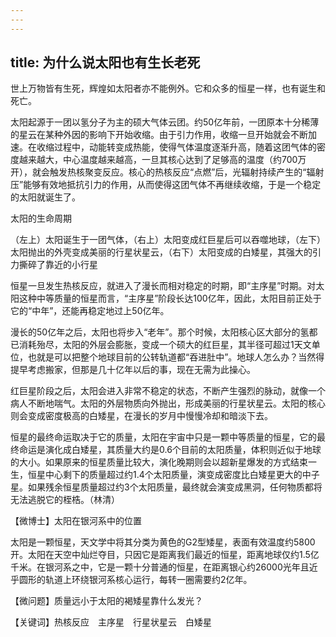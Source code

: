 ```yaml
---
---
---
```

title: 为什么说太阳也有生长老死
---




世上万物皆有生死，辉煌如太阳者亦不能例外。它和众多的恒星一样，也有诞生和死亡。

太阳起源于一团以氢分子为主的硕大气体云团。约50亿年前，一团原本十分稀薄的星云在某种外因的影响下开始收缩。由于引力作用，收缩一旦开始就会不断加速。在收缩过程中，动能转变成热能，使得气体温度逐渐升高，随着这团气体的密度越来越大，中心温度越来越高，一旦其核心达到了足够高的温度（约700万开），就会触发热核聚变反应。核心的热核反应“点燃”后，光辐射持续产生的“辐射压”能够有效地抵抗引力的作用，从而使得这团气体不再继续收缩，于是一个稳定的太阳就诞生了。

太阳的生命周期



（左上）太阳诞生于一团气体，（右上）太阳变成红巨星后可以吞噬地球，（左下）太阳抛出的外壳变成美丽的行星状星云，（右下）太阳变成的白矮星，其强大的引力撕碎了靠近的小行星



恒星一旦发生热核反应，就进入了漫长而相对稳定的时期，即“主序星”时期。对太阳这种中等质量的恒星而言，“主序星”阶段长达100亿年，因此，太阳目前正处于它的“中年”，还能再稳定地过上50亿年。

漫长的50亿年之后，太阳也将步入“老年”。那个时候，太阳核心区大部分的氢都已消耗殆尽，太阳的外层会膨胀，变成一个硕大的红巨星，其半径可超过1天文单位，也就是可以把整个地球目前的公转轨道都“吞进肚中”。地球人怎么办？当然得提早考虑搬家，但那是几十亿年以后的事，现在无需为此操心。

红巨星阶段之后，太阳会进入非常不稳定的状态，不断产生强烈的脉动，就像一个病人不断地喘气。太阳的外层物质向外抛出，形成美丽的行星状星云。太阳的核心则会变成密度极高的白矮星，在漫长的岁月中慢慢冷却和暗淡下去。

恒星的最终命运取决于它的质量，太阳在宇宙中只是一颗中等质量的恒星，它的最终命运是演化成白矮星，其质量大约是0.6个目前的太阳质量，体积则近似于地球的大小。如果原来的恒星质量比较大，演化晚期则会以超新星爆发的方式结束一生，恒星中心剩下的质量超过约1.4个太阳质量，演变成密度比白矮星更大的中子星。如果残余恒星质量超过约3个太阳质量，最终就会演变成黑洞，任何物质都将无法逃脱它的桎梏。（林清）





【微博士】太阳在银河系中的位置

太阳是一颗恒星，天文学中将其分类为黄色的G2型矮星，表面有效温度约5800开。太阳在天空中灿烂夺目，只因它是距离我们最近的恒星，距离地球仅约1.5亿千米。在银河系之中，它是一颗十分普通的恒星，在距离银心约26000光年且近乎圆形的轨道上环绕银河系核心运行，每转一圈需要约2亿年。

【微问题】质量远小于太阳的褐矮星靠什么发光？

【关键词】热核反应　主序星　行星状星云　白矮星